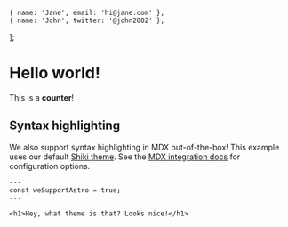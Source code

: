 
	{ name: 'Jane', email: 'hi@jane.com' },
	{ name: 'John', twitter: '@john2002' },
];

# Hello world!

[//]: # (Written by: {new Intl.ListFormat&#40;'en'&#41;.format&#40;authors.map&#40;d => d.name&#41;&#41;}.)

[//]: # (Published on: {new Intl.DateTimeFormat&#40;'en', {dateStyle: 'long'}&#41;.format&#40;published&#41;}.)

<Counter client:idle>This is a **counter**!</Counter>

## Syntax highlighting

We also support syntax highlighting in MDX out-of-the-box! This example uses our default [Shiki theme](https://github.com/shikijs/shiki). See the [MDX integration docs](https://docs.astro.build/en/guides/integrations-guide/mdx/#syntax-highlighting) for configuration options.

```astro
---
const weSupportAstro = true;
---

<h1>Hey, what theme is that? Looks nice!</h1>
```
